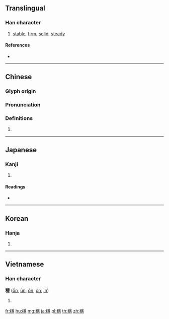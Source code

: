 {{character info/new}}
{{also|稳}}
==Translingual==
{{Han simplified forms|穩|穏|稳}}
===Han character===
{{Han char|rn=115|rad=禾|as=14|sn=19|four=22937|canj=HDBMP|ids=⿰禾㥯}}

# [[stable]], [[firm]], [[solid]], [[steady]]

====References====
* {{Han ref|kx=0861.140|dkj=25344|dj=1287.210|hdz=42636.190|uh=7A69|ud=31337|bh=C3AD|bd=50093}}

----

==Chinese==
{{zh-forms|s=稳}}

===Glyph origin===
{{Han etym}}

===Pronunciation===
{{zh-pron
|m=wěn
|c=wan2
|h=pfs=vún
|md=
|mn=ún
|w=
|mc=y
|oc=y
|cat=
}}

===Definitions===
{{zh-hanzi}}

# {{rfdef|lang=zh}}

----

==Japanese==

===Kanji===
{{ja-kanji|grade=|rs=禾14|style=ky|shin=穏}}

# {{defn|lang=ja|sort=禾14}}

====Readings====
* {{ja-readings|on=[[おん]] (on)|kun=[[おだやか]] (odayaka)|nanori=}}

----

==Korean==

===Hanja===
{{ko-hanja|hangeul=온|eumhun=|rv=on|mr=on|y=on}}

# {{defn|lang=ko|sort=禾14}}

----

==Vietnamese==

===Han character===
'''穩''' ([[ổn]], [[ủn]], [[ón]], [[ỏn]], [[ỉn]])

# {{defn|lang=vi}}

[[fr:穩]]
[[hu:穩]]
[[mg:穩]]
[[ja:穩]]
[[pl:穩]]
[[th:穩]]
[[zh:穩]]
